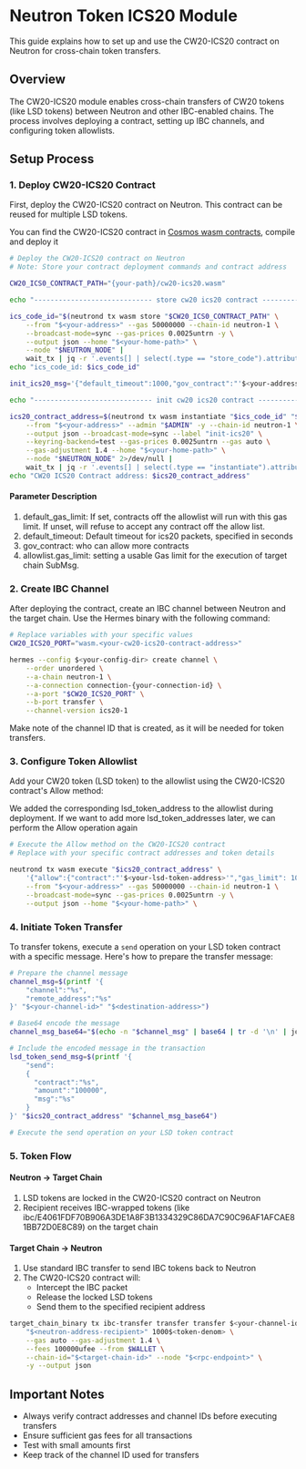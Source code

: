 # Neutron Token ICS20 Module

This guide explains how to set up and use the CW20-ICS20 contract on Neutron for cross-chain token transfers.

## Overview

The CW20-ICS20 module enables cross-chain transfers of CW20 tokens (like LSD tokens) between Neutron and other IBC-enabled chains. The process involves deploying a contract, setting up IBC channels, and configuring token allowlists.

## Setup Process

### 1. Deploy CW20-ICS20 Contract

First, deploy the CW20-ICS20 contract on Neutron. This contract can be reused for multiple LSD tokens.

You can find the CW20-ICS20 contract in [Cosmos wasm contracts](https://github.com/CosmWasm/cw-plus/tree/main/contracts/cw20-ics20), compile and deploy it

```bash
# Deploy the CW20-ICS20 contract on Neutron
# Note: Store your contract deployment commands and contract address

CW20_ICS0_CONTRACT_PATH="{your-path}/cw20-ics20.wasm"

echo "----------------------------- store cw20 ics20 contract -------------------------------"

ics_code_id="$(neutrond tx wasm store "$CW20_ICS0_CONTRACT_PATH" \
    --from "$<your-address>" --gas 50000000 --chain-id neutron-1 \
    --broadcast-mode=sync --gas-prices 0.0025untrn -y \
    --output json --home "$<your-home-path>" \
    --node "$NEUTRON_NODE" |
    wait_tx | jq -r '.events[] | select(.type == "store_code").attributes[] | select(.key == "code_id").value')"
echo "ics_code_id: $ics_code_id"

init_ics20_msg='{"default_timeout":1000,"gov_contract":"'$<your-address>'","allowlist":[{"contract":"'$<your-lsd-token-address>'","gas_limit": 10000000}],"default_gas_limit": 10000000}'

echo "----------------------------- init cw20 ics20 contract -------------------------------"

ics20_contract_address=$(neutrond tx wasm instantiate "$ics_code_id" "$init_ics20_msg" \
    --from "$<your-address>" --admin "$ADMIN" -y --chain-id neutron-1 \
    --output json --broadcast-mode=sync --label "init-ics20" \
    --keyring-backend=test --gas-prices 0.0025untrn --gas auto \
    --gas-adjustment 1.4 --home "$<your-home-path>" \
    --node "$NEUTRON_NODE" 2>/dev/null |
    wait_tx | jq -r '.events[] | select(.type == "instantiate").attributes[] | select(.key == "_contract_address").value')
echo "CW20 ICS20 Contract address: $ics20_contract_address"
```

#### Parameter Description
1. default_gas_limit: If set, contracts off the allowlist will run with this gas limit. If unset, will refuse to accept any contract off the allow list.
2. default_timeout: Default timeout for ics20 packets, specified in seconds
3. gov_contract: who can allow more contracts
4. allowlist.gas_limit: setting a usable Gas limit for the execution of target chain SubMsg.

### 2. Create IBC Channel

After deploying the contract, create an IBC channel between Neutron and the target chain. Use the Hermes binary with the following command:

```bash
# Replace variables with your specific values
CW20_ICS20_PORT="wasm.<your-cw20-ics20-contract-address>"

hermes --config $<your-config-dir> create channel \
    --order unordered \
    --a-chain neutron-1 \
    --a-connection connection-{your-connection-id} \
    --a-port "$CW20_ICS20_PORT" \
    --b-port transfer \
    --channel-version ics20-1
```

Make note of the channel ID that is created, as it will be needed for token transfers.

### 3. Configure Token Allowlist

Add your CW20 token (LSD token) to the allowlist using the CW20-ICS20 contract's Allow method:

We added the corresponding lsd_token_address to the allowlist during deployment. If we want to add more lsd_token_addresses later, we can perform the Allow operation again

```bash
# Execute the Allow method on the CW20-ICS20 contract
# Replace with your specific contract addresses and token details

neutrond tx wasm execute "$ics20_contract_address" \
    '{"allow":{"contract":"'$<your-lsd-token-address>'","gas_limit": 10000000}}' \
    --from "$<your-address>" --gas 50000000 --chain-id neutron-1 \
    --broadcast-mode=sync --gas-prices 0.0025untrn -y \
    --output json --home "$<your-home-path>" \
```

### 4. Initiate Token Transfer

To transfer tokens, execute a `send` operation on your LSD token contract with a specific message. Here's how to prepare the transfer message:

```bash
# Prepare the channel message
channel_msg=$(printf '{
    "channel":"%s",
    "remote_address":"%s"
}' "$<your-channel-id>" "$<destination-address>")

# Base64 encode the message
channel_msg_base64="$(echo -n "$channel_msg" | base64 | tr -d '\n' | jq -sRr '@uri')"

# Include the encoded message in the transaction
lsd_token_send_msg=$(printf '{
    "send":
    {
      "contract":"%s",
      "amount":"100000",
      "msg":"%s"
    }
}' "$ics20_contract_address" "$channel_msg_base64")

# Execute the send operation on your LSD token contract
```

### 5. Token Flow

#### Neutron → Target Chain

1. LSD tokens are locked in the CW20-ICS20 contract on Neutron
2. Recipient receives IBC-wrapped tokens (like ibc/E4061FDF70B906A3DE1A8F3B1334329C86DA7C90C96AF1AFCAE81BB72D0E8C89) on the target chain

#### Target Chain → Neutron

1. Use standard IBC transfer to send IBC tokens back to Neutron
2. The CW20-ICS20 contract will:
   - Intercept the IBC packet
   - Release the locked LSD tokens
   - Send them to the specified recipient address

```bash
target_chain_binary tx ibc-transfer transfer transfer $<your-channel-id> \
    "$<neutron-address-recipient>" 1000$<token-denom> \
    --gas auto --gas-adjustment 1.4 \
    --fees 100000ufee --from $WALLET \
    --chain-id="$<target-chain-id>" --node "$<rpc-endpoint>" \
    -y --output json
```

## Important Notes

- Always verify contract addresses and channel IDs before executing transfers
- Ensure sufficient gas fees for all transactions
- Test with small amounts first
- Keep track of the channel ID used for transfers
